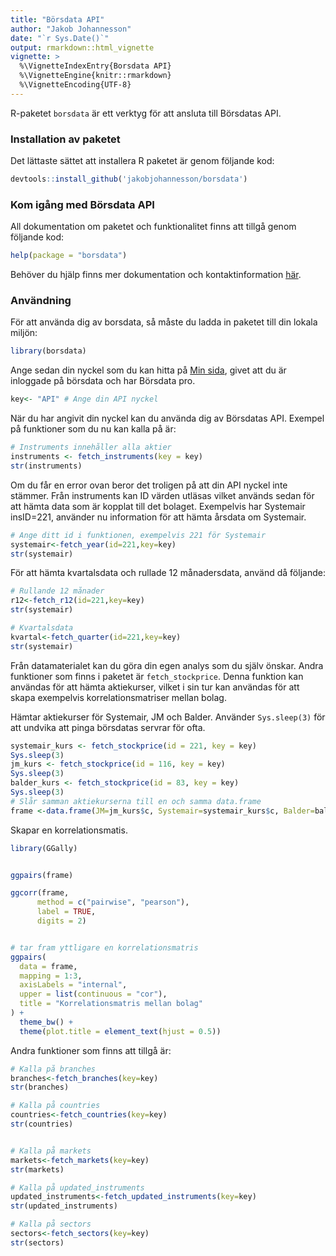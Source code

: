 ```yaml
---
title: "Börsdata API"
author: "Jakob Johannesson"
date: "`r Sys.Date()`"
output: rmarkdown::html_vignette
vignette: >
  %\VignetteIndexEntry{Borsdata API}
  %\VignetteEngine{knitr::rmarkdown}
  %\VignetteEncoding{UTF-8}
---
```


R-paketet `borsdata` är ett verktyg för att ansluta till Börsdatas API.

### Installation av paketet

Det lättaste sättet att installera R paketet är genom följande kod:

```r
devtools::install_github('jakobjohannesson/borsdata')
```

### Kom igång med Börsdata API

All dokumentation om paketet och funktionalitet finns att tillgå genom följande kod:

```r
help(package = "borsdata")
```


Behöver du hjälp finns mer dokumentation och kontaktinformation  [här](https://github.com/jakobjohannesson/borsdata).

### Användning

För att använda dig av borsdata, så måste du ladda in paketet till din lokala miljön:

```r
library(borsdata)
```

Ange sedan din nyckel som du kan hitta på [Min sida](https://borsdata.se/mypage/api), givet att du är inloggade på börsdata och har Börsdata pro.

```r
key<- "API" # Ange din API nyckel
```

När du har angivit din nyckel kan du använda dig av Börsdatas API. Exempel på funktioner som du nu kan kalla på är:

```r

# Instruments innehåller alla aktier
instruments <- fetch_instruments(key = key)
str(instruments)
```

Om du får en error ovan beror det troligen på att din API nyckel inte stämmer. Från instruments kan ID värden utläsas vilket används sedan för att hämta data som är kopplat till det bolaget. Exempelvis har Systemair insID=221, använder nu information för att hämta årsdata om Systemair.

```r
# Ange ditt id i funktionen, exempelvis 221 för Systemair
systemair<-fetch_year(id=221,key=key)
str(systemair)

```

För att hämta kvartalsdata och rullade 12 månadersdata, använd då följande:


```r
# Rullande 12 månader
r12<-fetch_r12(id=221,key=key)
str(systemair)

# Kvartalsdata
kvartal<-fetch_quarter(id=221,key=key)
str(systemair)

```

Från datamaterialet kan du göra din egen analys som du själv önskar. Andra funktioner som finns i paketet är ```fetch_stockprice```. Denna funktion kan användas för att hämta aktiekurser, vilket i sin tur kan användas för att skapa exempelvis korrelationsmatriser mellan bolag.

Hämtar aktiekurser för Systemair, JM och Balder. Använder ```Sys.sleep(3)``` för att undvika att pinga börsdatas servrar för ofta.

```r
systemair_kurs <- fetch_stockprice(id = 221, key = key)
Sys.sleep(3)
jm_kurs <- fetch_stockprice(id = 116, key = key)
Sys.sleep(3)
balder_kurs <- fetch_stockprice(id = 83, key = key)
Sys.sleep(3)
# Slår samman aktiekurserna till en och samma data.frame
frame <-data.frame(JM=jm_kurs$c, Systemair=systemair_kurs$c, Balder=balder_kurs$c)
```



Skapar en korrelationsmatis.

```r
library(GGally)


ggpairs(frame)

ggcorr(frame,
      method = c("pairwise", "pearson"),
      label = TRUE,
      digits = 2)


# tar fram yttligare en korrelationsmatris
ggpairs(
  data = frame,
  mapping = 1:3,
  axisLabels = "internal",
  upper = list(continuous = "cor"),
  title = "Korrelationsmatris mellan bolag"
) +
  theme_bw() +
  theme(plot.title = element_text(hjust = 0.5))

```


Andra funktioner som finns att tillgå är:

```r
# Kalla på branches
branches<-fetch_branches(key=key)
str(branches)

# Kalla på countries
countries<-fetch_countries(key=key)
str(countries)


# Kalla på markets
markets<-fetch_markets(key=key)
str(markets)

# Kalla på updated_instruments
updated_instruments<-fetch_updated_instruments(key=key)
str(updated_instruments)

# Kalla på sectors
sectors<-fetch_sectors(key=key)
str(sectors)

```
